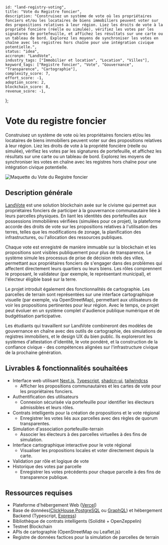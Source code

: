     id: "land-registry-voting",
    title: "Vote du Registre foncier",
    description: "Construisez un système de vote où les propriétaires fonciers et/ou les locataires de biens immobiliers peuvent voter sur des propositions relatives à leur région. Liez les droits de vote à la propriété foncière (réelle ou simulée), vérifiez les votes par les signatures de portefeuille, et affichez les résultats sur une carte ou un tableau de bord. Explorez les moyens de synchroniser les votes en chaîne avec les registres hors chaîne pour une intégration civique potentielle.",
    status: "idea",
    accronym: "LandVote",
    industry_tags: ["Immobilier et location", "Location", "Villes"],
    keyword_tags: ["Registre foncier", "Vote", "Gouvernance", "Transparence", "Cartographie"],
    complexity_score: 7,
    effort_score: -1,
    adoption_score: 2,
    blockchain_score: 8,
    revenue_score: -1,
};

# Vote du registre foncier

Construisez un système de vote où les propriétaires fonciers et/ou les locataires de biens immobiliers peuvent voter sur des propositions relatives à leur région. Liez les droits de vote à la propriété foncière (réelle ou simulée), vérifiez les votes par les signatures de portefeuille, et affichez les résultats sur une carte ou un tableau de bord. Explorez les moyens de synchroniser les votes en chaîne avec les registres hors chaîne pour une intégration civique potentielle.

![Maquette du Vote du Registre foncier](/images/project/land-registry-voting.jpg)

## Description générale

[LandVote](https://landvote.monark.io) est une solution blockchain axée sur le civisme qui permet aux propriétaires fonciers de participer à la gouvernance communautaire liée à leurs parcelles physiques. En liant les identités des portefeuilles aux possessions immobilières vérifiées (simulées pour ce projet), la plateforme accorde des droits de vote sur les propositions relatives à l'utilisation des terres, telles que les modifications de zonage, la planification des infrastructures, ou l'allocation des ressources publiques.

Chaque vote est enregistré de manière immuable sur la blockchain et les propositions sont visibles publiquement pour plus de transparence. Le système simule les processus de prise de décision réels des villes, permettant aux propriétaires fonciers de s'engager dans des problèmes qui affectent directement leurs quartiers ou leurs biens. Les rôles comprennent le proposant, le validateur (par exemple, le représentant municipal), et l'électeur éligible basé sur la terre.

Le projet introduit également des fonctionnalités de cartographie. Les parcelles de terrain sont représentées sur une interface cartographique visuelle (par exemple, via OpenStreetMap), permettant aux utilisateurs de voir les propositions pertinentes pour leur région. Avec le temps, ce projet peut évoluer en un système complet d'audience publique numérique et de budgétisation participative.

Les étudiants qui travaillent sur LandVote combineront des modèles de gouvernance en chaîne avec des outils de cartographie, des simulations de registres immobiliers, et le design UX du bien public. Ils exploreront les systèmes d'attestation d'identité, le vote pondéré, et la construction de la confiance civique - des compétences alignées sur l'infrastructure civique de la prochaine génération.

## Livrables & fonctionnalités souhaitées

- Interface web utilisant [Next.js](https://nextjs.org/), [Typescript](https://www.typescriptlang.org/), [shadcn-ui](https://ui.shadcn.com/), [tailwindcss](https://tailwindcss.com/)  
   - Afficher les propositions communautaires et les cartes de vote pour les propriétaires fonciers.
- Authentification des utilisateurs  
   - Connexion sécurisée via portefeuille pour identifier les électeurs admissibles et leurs rôles.
- Contrats intelligents pour la création de propositions et le vote régional  
   - Enregistrer les votes liés aux parcelles avec des règles de quorum transparentes.
- Simulation d'association portefeuille-terrain  
   - Associer les électeurs à des parcelles virtuelles à des fins de simulation.
- Interface cartographique interactive pour le vote régional  
   - Visualiser les propositions locales et voter directement depuis la carte.
- Validation par rôle et logique de vote  
- Historique des votes par parcelle  
   - Enregistrer les votes précédents pour chaque parcelle à des fins de transparence publique.

## Ressources requises

- Plateforme d'hébergement Web ([Vercel](https://www.vercel.com/))
- Base de données([ClickHouse](https://clickhouse.com/),[PostgreSQL](https://www.postgresql.org/) ou [GraphQL](https://graphql.org/)) et hébergement Backend (Typescript, [Express](https://expressjs.com/))
- Bibliothèque de contrats intelligents (Solidité + OpenZeppelin)
- Testnet Blockchain
- APIs de cartographie (OpenStreetMap ou Leaflet.js)
- Registre de données factices pour la simulation de parcelles de terrain
